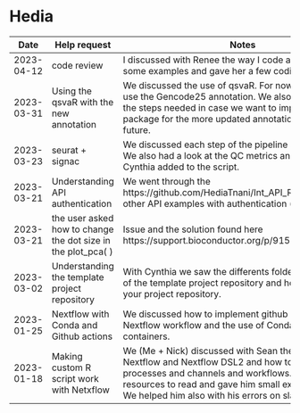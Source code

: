 # Hedia

| Date | Help request | Notes |
| ---- | ------------ | ----- |
| 2023-04-12 | code review | I discussed with Renee the way I code and showed her some examples and gave her a few coding advices. |
| 2023-03-31 | Using the qsvaR with the new annotation | We discussed the use of qsvaR. For now the qsvaR only use the Gencode25 annotation. We also commented on the steps needed in case we want to implement the package for the more updated annotation versions in the future. |
| 2023-03-23 | seurat + signac | We discussed each step of the pipeline and the outputs. We also had a look at the QC metrics and the code that Cynthia added to the script. |
| 2023-03-21 | Understanding API authentication | We went through the  https://github.com/HediaTnani/Int_API_R. Then we saw other API examples with authentication (github, ....). |
| 2023-03-21 | the user asked how to change the dot size in the plot_pca( ) | Issue and the solution found here https://support.bioconductor.org/p/9150363/#9150404 |
| 2023-03-02 | Understanding the template project repository | With Cynthia we saw the differents folders that are part of the template project repository and how to organize your project repository. |
| 2023-01-25 | Nextflow with Conda and Github actions | We discussed how to implement github actions with Nextflow workflow and the use of Conda and/or Docker containers. |
| 2023-01-18 | Making custom R script work with Netxflow | We (Me + Nick) discussed with Sean the basics of Nextflow and Nextflow DSL2 and how to make processes and channels and workflows. We gave him resources to read  and gave him small examplesto follow. We helped him also with his errors on slack. |

